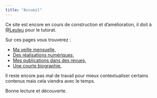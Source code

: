 ```yaml
---
title: "Accueil"
---
```

Ce site est encore en cours de construction et d'amélioration, il doit à [@Leuleu](https://framapiaf.org/@leuleu) pour le tutorat.

Sur ces pages vous trouverez :

* [Ma veille mensuelle,](/veille/)
* [Des réalisations numériques,](/realisation.html)
* [Mes publications dans des revues,](/publication.html)
* [Une courte biographie.](/about/)

Il reste encore pas mal de travail pour mieux contextualiser certains contenus mais cela viendra avec le temps.

Bonne lecture et découverte.